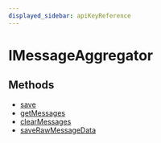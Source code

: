 ```yaml
---
displayed_sidebar: apiKeyReference
---
```



# IMessageAggregator

## Methods

- [save](../IMessageAggregator/methods/api_key.IMessageAggregator.save.mdx)
- [getMessages](../IMessageAggregator/methods/api_key.IMessageAggregator.getMessages.mdx)
- [clearMessages](../IMessageAggregator/methods/api_key.IMessageAggregator.clearMessages.mdx)
- [saveRawMessageData](../IMessageAggregator/methods/api_key.IMessageAggregator.saveRawMessageData.mdx)
